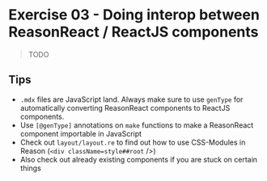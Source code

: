 # Exercise 03 - Doing interop between ReasonReact / ReactJS components

> TODO

## Tips

- `.mdx` files are JavaScript land. Always make sure to use `genType` for automatically converting ReasonReact components to ReactJS components.
- Use `[@genType]` annotations on `make` functions to make a ReasonReact component importable in JavaScript
- Check out `layout/layout.re` to find out how to use CSS-Modules in Reason (`<div className=style##root` />)
- Also check out already existing components if you are stuck on certain things
